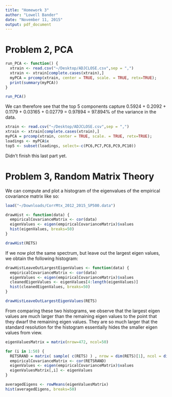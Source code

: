```yaml
---
title: "Homework 3"
author: "Lowell Bander"
date: "November 11, 2015"
output: pdf_document
---
```


# Problem 2, PCA

```r
run_PCA <- function() {
  xtrain <- read.csv("~/Desktop/ADJCLOSE.csv",sep = ",")
  xtrain <- xtrain[complete.cases(xtrain),]
  myPCA = prcomp(xtrain, center = TRUE, scale. = TRUE, retx=TRUE);
  print(summary(myPCA))
}

run_PCA()

```

We can therefore see that the top 5 components capture 0.5924 + 0.2092 + 0.1179 + 0.03165 + 0.02779 = 0.97894 = 97.894% of the variance in the data.

```r
xtrain <- read.csv("~/Desktop/ADJCLOSE.csv",sep = ",")
xtrain <- xtrain[complete.cases(xtrain),]
myPCA = prcomp(xtrain, center = TRUE, scale. = TRUE, retx=TRUE);
loadings <- myPCA$x
top5 <- subset(loadings, select=-c(PC6,PC7,PC8,PC9,PC10))
```

Didn't finish this last part yet.

# Problem 3, Random Matrix Theory

We can compute and plot a histogram of the eigenvalues of the empirical covariance matrix like so:

```r
load("~/Downloads/CorrMtx_2012_2015_SP500.data")

drawHist <- function(data) {
  empiricalCovarianceMatrix <- cor(data)
  eigenValues <- eigen(empiricalCovarianceMatrix)$values
  hist(eigenValues, breaks=50)  
}

drawHist(RETS)
```

If we now plot the same spectrum, but leave out the largest eigen values, we obtain the following histogram:

```r
drawHistLeaveOutLargestEigenValues <- function(data) {
  empiricalCovarianceMatrix <- cor(data)
  eigenValues <- eigen(empiricalCovarianceMatrix)$values
  cleanedEigenValues <- eigenValues[4:length(eigenValues)]
  hist(cleanedEigenValues, breaks=50)  
}

drawHistLeaveOutLargestEigenValues(RETS)
```

From comparing these two histograms, we observe that the largest eigen values are much larger than the remaining eigen values to the point that they dwarf the remaining eigen values. They are so much larger that the standard resolution for the histogram essentially hides the smaller eigen values from view.

```r
eigenValuesMatrix = matrix(nrow=472, ncol=50)

for (i in 1:50) {
  RETSRAND = matrix( sample( c(RETS) ) , nrow = dim(RETS)[1], ncol = dim(RETS)[2])
  empiricalCovarianceMatrix <- cor(RETSRAND)
  eigenValues <- eigen(empiricalCovarianceMatrix)$values
  eigenValuesMatrix[,i] <- eigenValues
}

averagedEigens <- rowMeans(eigenValuesMatrix)
hist(averagedEigens, breaks=50)  
```



